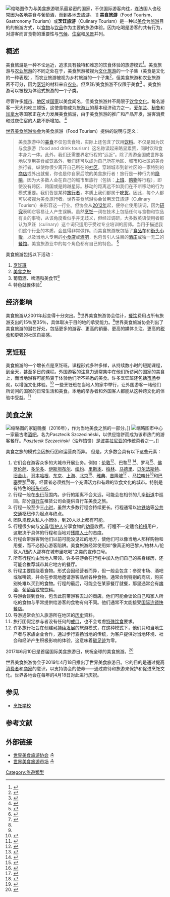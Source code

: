 [[File:Terrace_cafe,_Rue_de_Buci,_Paris_July_2010.jpg|缩略图]]作为与美食旅游联系最紧密的国家，不仅国际游客向往，连法国人也经常因为各地美食与葡萄酒，而到各地去旅游。 ]]
'''美食旅游'''（Food Tourism、Gastronomy Tourism）或'''烹饪旅游'''（Culinary Tourism）是一种以[[美食|美食]]为[[旅游|旅游]]目的的旅游方式，以[[食物|食物]]与[[饮品|饮品]]作为主要的旅游体验。因为吃喝是游客的共有行为，对游客而言食物的重要性与[[气候|气候]]、[[住宿|住宿]]和[[风景|风景]]并列。

== 概述 ==
美食旅游是一种不论远近，追求具有独特和难忘的饮食体验的旅游模式<ref>{{Cite web|title=World Food Travel Association|url=http://www.worldfoodtravel.org|accessdate=October 8, 2017|publisher=World Food Travel Association|language=en-US|archive-url=https://web.archive.org/web/20200507173120/https://worldfoodtravel.org/|archive-date=2020-05-07|dead-url=no}}</ref>。美食旅游与[[农家乐|农业旅游]]的不同之处在于，美食旅游被视为[[文化旅游|文化旅游]]的一个子集（美食是文化的一种表现），而农业旅游被视为乡村旅游的一个子集<ref>{{Cite book|title=Culinary Tourism: The Hidden Harvest|publisher=Kendall/Hunt Publishing|last=Wolf, Erik|year=2006|isbn=978-0-7575-2677-0}}</ref>，但美食旅游和农业旅游密不可分，因为[[烹饪|烹饪]]的材料来自[[农业|农业]]。但烹饪/美食旅游不仅限于美食<ref>{{Cite book|title="Culinary Tourism: The Hidden Harvest" white paper|publisher=World Food Travel Association|last=Wolf, Erik|year=2001|id=(currently out of print)}}</ref> 。美食旅游可以被视为体验式旅游的一个子类。

尽管许多[[城市|城市]]、[[地区|地区]]或[[国家|国家]]以美食闻名，但美食旅游并不局限于[[饮食文化|饮食文化]]。每名游客一天大约吃三顿饭，这使食物成为[[旅游业|旅游业]]的基本经济动力之一。[[爱尔兰|爱尔兰]]、[[秘鲁|秘鲁]]和[[加拿大|加拿大]]等国家正在大力发展美食旅游，由于美食旅游的推广和产品开发，游客消费和过夜住宿的人数不断增加。 <ref>{{Cite book|title=Have Fork Will Travel|publisher=CreateSpace Independent Publishing Platform|last=Wolf, Erik|year=2014|isbn=978-1490533995}}</ref> 

[[世界美食旅游协会|世界美食旅游协会]]为美食旅游（Food Tourism）提供的说明与定义：

<blockquote>美食旅游中的[[美食|美食]]不仅包含食物，实际上还包含了饮用[[饮料|饮料]]。不仅是因为饮与食旅游（food and drink tourism）这名称读起来略显累赘，同时饮和食本身为一体。此外，我们还需要界定行程的“远近”。除了周游全国或世界各地以享用美食或饮品外，我们还可以成为自己所在地区、城市和社区的美食旅行者。纵使你很少离开自己所在的[[社区|社区]]，穿越城市到新社区的一家特别的[[商店|商店]]或外出就餐，你也是你自家后院的美食旅行者！旅行是一种行为的[[隐喻|隐喻]]，因为大多数人会在自己的城市里旅行（包括：[[上班|上班]]、[[购物|购物]]等行程），即使没有跨区、跨国或是跨越星际。移动的距离远不如我们在不断移动的行为模式重要。我们皆是某种[[旅行者|旅行者]]，本质上我们都属于[[吃货|吃货]]。因此，每个人都可以被视为美食旅行者。世界美食旅游协会曾用烹饪旅游（Culinary Tourism）来形容这一行业。但协会从[[2012年|2012年]]起，便停止使用该词，因为[[研究|研究]]表明它容易让人产生误解。虽然[[烹饪|烹饪]]一词在技术上包括任何与食物和饮品有关的事物，从该角度看似乎并无歧义，但经过调研，大多数英语使用者都认为烹饪（culinary）这个词只适用于受过专业培训的厨师。当用于描述我们这个行业的本质，会显得非常做作。而美食旅游既包括了[[食品车|食品车]]和[[街头小贩|街头小贩]]，以及当地人专用的[[小食店|小食店]]或[[酒吧|酒吧]]，也包含引人注目的[[酒庄|酒庄]]或独一无二的[[餐馆|餐馆]]。美食旅游业中的每个角色都有自己的特色。 <ref name="What"> {{Cite web|title=What Is Food Tourism?|url=https://worldfoodtravel.org/what-is-food-tourism-definition-food-tourism/|accessdate=July 26, 2020|publisher=World Food Travel Association|language=en-US|archive-url=https://web.archive.org/web/20190716162714/https://www.worldfoodtravel.org/cpages/what-is-food-tourism|archive-date=2019-07-16}}</ref> </blockquote>

美食旅游包括以下活动： 

# [[美食旅游#烹饪班|烹饪班]] 
# [[美食旅游#美食之旅|美食之旅]] 
# 葡萄酒、啤酒和美食节<ref>{{Cite news|url=https://www.huffingtonpost.ca/parmjit-parmar/the-rise-of-culinary-tourism_b_7596704.html|title=How Culinary Tourism Is Becoming a Growing Trend in Travel|date=2015-06-17|work=HuffPost Canada|accessdate=2018-08-15|language=en-CA|archive-url=https://web.archive.org/web/20180815200906/https://www.huffingtonpost.ca/parmjit-parmar/the-rise-of-culinary-tourism_b_7596704.html|archive-date=2018-08-15|dead-url=no}}</ref> 
# 特色就餐体验<ref name="#1">{{Cite news|url=https://traveltips.usatoday.com/culinary-tourism-1910.html|title=What is Culinary Tourism?|accessdate=2018-08-15|language=en|archive-url=https://web.archive.org/web/20180815200733/https://traveltips.usatoday.com/culinary-tourism-1910.html|archive-date=2018-08-15|dead-url=no}}</ref>

== 经济影响 ==
美食旅游从2001年起变得十分突出。<ref name="#1"/>世界美食旅游协会估计，[[餐饮|餐饮]]费用占所有旅游支出的15％至35％，具体取决于目的地的承受能力。<ref name="What"/>世界美食旅游协会列出了美食旅游的潜在好处，包括更多的游客、更高的销量、更高的媒体关注、更高的[[税收|税收]]和更强的社区自豪感。  

== 烹饪班 ==
美食旅游的一个增长点是烹饪班。课程形式多种多样，从持续数小时的短期课程，到全天，甚至多日的课程。外国游客的注意力通常集中在他们所访问的国家的美食上，而当地游客可能热衷于体验他们所不熟悉的美食。许多烹饪班还包括[[市场|市场]]参观，以增强文化体验。<ref>{{Cite web|title=Cookly|url=https://www.cookly.me|access-date=2020-07-24|archive-url=https://web.archive.org/web/20200523172953/https://www.cookly.me/|archive-date=2020-05-23|dead-url=no}}</ref> 一些烹饪班在当地人的家中举行，让外国游客一睹他们所访问的国家的日常生活和美食。本地的举办者和外国客人都能从这种跨文化的体验中受益。<ref>{{Cite web|title=airKitchen|url=https://airkitchen.me|access-date=2020-07-24|archive-url=https://web.archive.org/web/20200706180201/https://airkitchen.me/|archive-date=2020-07-06|dead-url=no}}</ref>

== 美食之旅 ==
[[File:Home_dinner_-_Bali.jpg|缩略图]]的家庭晚餐（2016年），作为当地美食之旅的一部分。]]
[[File:1104_Pasztecik_Szczeciński_Bar.jpg|缩略图]]市中心一家最古老[[酒吧|酒吧]]，名为Pasztecik Szczecinëski，以供应馅饼而成为该市热门的游客餐厅。''Pasztecik Szczeciński''（油炸馅饼）是[[波美拉尼亞|波美拉尼亚]]的传统菜肴之一。]]

美食之旅的模式会因旅行团和运营商而异。 但是，大多数会具有以下这些元素： 

# 它们会在游客众多的大城市开展业务。例如：[[伦敦|伦敦]]<ref>{{Cite web|title=A taste for gastro-tourism|url=http://news.bbc.co.uk/2/hi/uk_news/magazine/4245534.stm|accessdate=|author=Lane|date=September 16, 2005|first=Megan|work=BBC News|publisher=|quote=|archive-url=https://web.archive.org/web/20190917025109/http://news.bbc.co.uk/2/hi/uk_news/magazine/4245534.stm|archive-date=2019-09-17|dead-url=no}}</ref>、巴黎<ref>{{Cite web|title=Discover the Paris food scene like a true Parisian|url=http://www.deliciousmagazine.co.uk/discover-the-paris-food-scene-like-a-true-parisian/|date=2015-09-10|publisher=deliciousmagazine.co.uk|access-date=2020-07-24|archive-url=https://web.archive.org/web/20171008233211/http://www.deliciousmagazine.co.uk/discover-the-paris-food-scene-like-a-true-parisian/|archive-date=2017-10-08|dead-url=no}}</ref> <ref>{{Cite web|title=In Paris, 8 New Tours, From Art to Shopping|url=https://www.nytimes.com/2016/10/16/travel/in-paris-8-new-tours-from-art-to-shopping.html|date=October 16, 2016|work=[[The_New_York_Times|The New York Times]]|access-date=2020-07-24|archive-url=https://web.archive.org/web/20181013014849/https://www.nytimes.com/2016/10/16/travel/in-paris-8-new-tours-from-art-to-shopping.html|archive-date=2018-10-13|dead-url=no}}</ref>、罗马<ref name="FoodP">{{Cite news|url=https://www.thedailybeast.com/the-problem-with-food-porn-tourism|title=The Problem with Food Porn Tourism|author=Nadeau|first=Barbie|date=March 26, 2014|work=Daily Beast|publisher=|accessdate=|quote=}}</ref>、[[佛罗伦萨|佛罗伦萨]]、[[多伦多|多伦多]]、[[伊斯坦布尔|伊斯坦布尔]]、[[纽约|纽约]]、[[里斯本|里斯本]]、[[柏林|柏林]]、[[马德里|马德里]]、[[贝尔法斯特|贝尔法斯特]]、[[旧金山|旧金山]]、[[哥本哈根|哥本哈根]]、[[东京|东京]]、[[上海|上海]]、[[北京|北京]]<ref>{{Cite web|title=Culinary Backstreets|url=https://culinarybackstreets.com/|author=Cordina|first=Sharon|work=Culinary Backstreets|access-date=2020-07-24|archive-url=https://web.archive.org/web/20200601133341/https://culinarybackstreets.com/|archive-date=2020-06-01|dead-url=no}}</ref>、[[雅典|雅典]]、[[吉隆坡|吉隆坡]]<ref>{{Cite web|title=Six Ways to Enjoy Kuala Lumpur|url=http://www.scmp.com/lifestyle/travel-leisure/article/1854373/six-ways-enjoy-kuala-lumpur-whatever-your-budget|accessdate=|author=|date=September 2, 2015|first=|work=South China Morning Post|publisher=|quote=|archive-url=https://web.archive.org/web/20200525034447/https://www.scmp.com/lifestyle/travel-leisure/article/1854373/six-ways-enjoy-kuala-lumpur-whatever-your-budget|archive-date=2020-05-25|dead-url=no}}</ref> 、[[马拉喀什|马拉喀什]]<ref>{{Cite news|url=https://travelcollecting.com/best-food-tour-marrakech/|title=Food Tour in Marrakech|author=|first=|date=2018-10-05|work=TRAVEL COLLECTING|accessdate=2018-10-12|language=en-US|archive-url=https://web.archive.org/web/20181013014504/https://travelcollecting.com/best-food-tour-marrakech/|archive-date=2018-10-13|dead-url=no}}</ref>和[[巴塞罗那|巴塞罗那]]<ref>{{Cite web|title=Food Tours Help Keep Barcelona's Mom-And-Pop Tapas Bars Alive|url=https://www.npr.org/2015/08/18/432762436/food-tours-help-keep-barcelonas-mom-and-pop-tapas-bars-alive|accessdate=|author=Frayer|date=August 18, 2015|first=Lauren|work=NPR|publisher=|quote=|archive-url=https://web.archive.org/web/20181201105011/https://www.npr.org/2015/08/18/432762436/food-tours-help-keep-barcelonas-mom-and-pop-tapas-bars-alive|archive-date=2018-12-01|dead-url=no}}</ref>等。经营者必须找到一个充满活力和有趣的饮食文化的城市。特别是有特色的[[街头小吃|街头小吃]]。
# 行程一般在[[步行|步行]]范围内。步行的距离不会太远，可能会在相邻的几条[[街道|街道]]中巡回。部分[[自行车|自行车]]租赁公司会提供自行车美食之旅。 
# 行程一般至少三[[小时|小时]]，虽然大多数行程会持续更长。行程通常以[[地铁站|地铁站]]等[[公共交通|公共交通]]枢纽作为起点与终点。 
# 团队规模从私人小团体，到20人以上都有可能。 
# 行程很少向与[[父母|父母]]/[[监护人|监护人]]分享食物的[[幼童|幼童]]收费。行程不一定适合[[轮椅|轮椅]]用户，这取决于具体的行程和当地对[[殘障人士|残障人士]]的态度。 
# 行程会带游客到他们以前可能没见过的地方，使他们可以像当地人那样购物和用餐，而不必担心游客陷阱。美食旅游经常使用如“像真正的巴黎人/柏林人/伦敦人/纽约人那样在城市里吃喝”之类的宣传口号。 
# 所有行程均由当地人带领。许多导游会在行程中加入他们自己的亲身经历，还可能会推荐城市其它地方的餐厅。 
# 行程主要围绕着食物。形式会因经营者而异，但一般会包含：参观市场、酒吧或咖啡馆，并会在参观地邀请游客品尝各种食物。通常会到特别的商店，购买别处难以买到的食物。行程的最后，可能会在某家餐厅就餐，那里通常会有[[啤酒|啤酒]]、[[葡萄酒|葡萄酒]]或[[软饮料|软饮料]]。 
# 导游会谈到食物，包含此前带游客去过的商店。他们可能会谈论自己和家人所吃的食物与平常提供给游客的食物有何不同。他们通常不太能接受[[連鎖快餐店|国际连锁快餐店]]。 
# 导游通常会加入旅游所在地区的[[历史|历史]]资料。 
# 旅行团假定参与者没有任何的[[禁忌|戒口]]，也不会考虑[[食物過敏|特殊饮食]]要求。 
# 许多旅行社旨在创建[[可持续发展|可持续发展]]的旅游模式，在这种模式下，他们只和当地生产者与家族企业合作，通过步行宣扬当地的传统，为客户提供对当地环境、社会和经济产生积极影响的体验，这意味着[[碳足跡|碳足迹]]为零。

2017年6月10日是首届国际美食旅游日，庆祝全球的美食旅游。<ref>{{Cite web |url=http://www.nationalfoodtourday.com/ |title=National Food Tour Day |accessdate=2020-07-24 |archive-date=2018-11-22 |archive-url=https://web.archive.org/web/20181122055537/https://www.nationalfoodtourday.com/ |dead-url=no }}</ref>

世界美食旅游协会于2019年4月18日推出了世界美食旅游日。它的目的是通过提高[[消费者|消费者]]和[[商家|商家]]的意识，以支持协会的使命——通过款待和旅游来保护和促进烹饪文化。世界各地会在每年的4月18日对此进行庆祝。

== 参见 ==

* [[廚藝學校|烹饪学校]] 

== 参考文献 ==
{{Reflist}}

== 外部链接 ==

* [https://www.worldfoodtravel.org 世界美食旅游协会] ☃{{Wayback|url=https://www.worldfoodtravel.org/ |date=20200807155235 }}
* [https://www.worldfoodtravelmarket.com 世界美食旅游市场] ☃ 
[[Category:旅遊類型|Category:旅遊類型]]